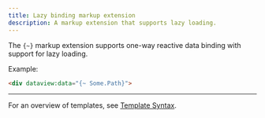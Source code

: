 ```yaml
---
title: Lazy binding markup extension
description: A markup extension that supports lazy loading.
---
```


The `{~}` markup extension supports one-way reactive data binding with support for lazy loading.

Example:
```html
<div dataview:data="{~ Some.Path}">
```

---

For an overview of templates, see [Template Syntax](/ExoWeb/guides/template-syntax).
